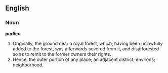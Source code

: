 ==English==

===Noun===

'''purlieu'''

#Originally, the ground near a royal forest, which, having been unlawfully added to the forest, was afterwards severed from it, and disafforested so as to remit to the former owners their rights.
#Hence, the outer portion of any place; an adjacent district; environs; neighborhood.